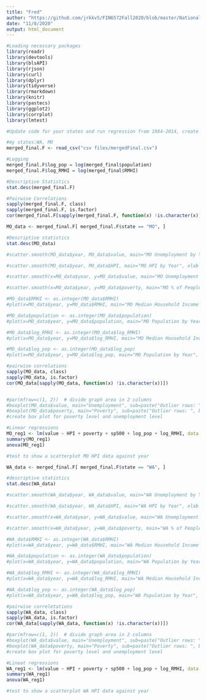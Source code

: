 ```yaml
---
title: "Fred"
author: "https://github.com/jrkkv5/FIN6572Fall2020/blob/master/National%20Debt/importNationalDebt.Rmd"
date: "11/8/2020"
output: html_document
---
```


```r
#Loading necessary packages
library(readr)
library(devtools)
library(blsAPI)
library(rjson)
library(curl)
library(dplyr)
library(tidyverse)
library(rmarkdown)
library(knitr)
library(pastecs)
library(ggplot2)
library(corrplot)
library(lmtest)

#Update code for your states and run regression from 1984-2014, create some basic plots, etc.
```

```r
#my states:WA, MO
merged_final.F <- read_csv("csv files/mergedFinal.csv")

#Logging
merged_final.F$log_pop = log(merged_final$population)
merged_final.F$log_RMHI = log(merged_final$RMHI)

#Descriptive Statistics
stat.desc(merged_final.F)

#Pairwise Correlations
sapply(merged_final.F, class)
sapply(merged_final.F, is.factor)
cor(merged_final.F[sapply(merged_final.F, function(x) !is.character(x))])

```

```r
MO_data <- merged_final.F[ merged_final.F$state == "MO", ]

#Descriptive statistics
stat.desc(MO_data)

#scatter.smooth(MO_data$year, MO_data$value, main="MO Unemployment by Year", xlab = "Year", ylab = "Unemployment", col = "blue", span = 2/3)

#scatter.smooth(MO_data$year, MO_data$HPI, main="MO HPI by Year", xlab = "Year", ylab = "HPI", col = "blue")

#scatter.smooth(x=MO_data$year, y=MO_data$value, main="MO Unemployment by Year", xlab = "Year", ylab = "Unemployment", col = "red")

#scatter.smooth(x=MO_data$year, y=MO_data$poverty, main="MO % of People Below Poverty Level", xlab = "Year", ylab = "Poverty", ylim = c(0,20))

#MO_data$RMHI <- as.integer(MO_data$RMHI)
#plot(x=MO_data$year, y=MO_data$RMHI, main="MO Median Household Income by Year", xlab = "Year", ylab = "RMHI" )

#MO_data$population <- as.integer(MO_data$population)
#plot(x=MO_data$year, y=MO_data$population, main="MO Population by Year", xlab = "Year", ylab = "Population" )

#MO_data$log_RMHI <- as.integer(MO_data$log_RMHI)
#plot(x=MO_data$year, y=MO_data$log_RMHI, main="MO Median Household Income by Year", xlab = "Year", ylab = "log_RMHI" )

#MO_data$log_pop <- as.integer(MO_data$log_pop)
#plot(x=MO_data$year, y=MO_data$log_pop, main="MO Population by Year", xlab = "Year", ylab = "log_Population" )

#pairwise correlations
sapply(MO_data, class)
sapply(MO_data, is.factor)
cor(MO_data[sapply(MO_data, function(x) !is.character(x))])


#par(mfrow=c(1, 2))  # divide graph area in 2 columns
#boxplot(MO_data$value, main="Unemployment", sub=paste("Outlier rows: ", boxplot.stats(MO_data$value)$out))  # box plot for 'Unemployment'
#boxplot(MO_data$poverty, main="Poverty", sub=paste("Outlier rows: ", boxplot.stats(MO_data$poverty)$out))  # box plot for 'Poverty'
#create box plot for poverty level and unemployment level

#Linear regressions
MO_reg1 <- lm(value ~ HPI + poverty + sp500 + log_pop + log_RMHI, data = MO_data)
summary(MO_reg1)
anova(MO_reg1)

#test to show a scatterplot MO HPI data against year
```


```r
WA_data <- merged_final.F[ merged_final.F$state == "WA", ]

#descriptive statistics
stat.desc(WA_data)

#scatter.smooth(WA_data$year, WA_data$value, main="WA Unemployment by Year", xlab = "Year", ylab = "Unemployment", col = "blue", span = 2/3)

#scatter.smooth(WA_data$year, WA_data$HPI, main="WA HPI by Year", xlab = "Year", ylab = "HPI", col = "blue")

#scatter.smooth(x=WA_data$year, y=WA_data$value, main="WA Unemployment by Year", xlab = "Year", ylab = "Unemployment", col = "red")

#scatter.smooth(x=WA_data$year, y=WA_data$poverty, main="WA % of People Below Poverty Level", xlab = "Year", ylab = "Poverty", ylim = c(0,20))

#WA_data$RMHI <- as.integer(WA_data$RMHI)
#plot(x=WA_data$year, y=WA_data$RMHI, main="WA Median Household Income by Year", xlab = "Year", ylab = "RMHI" )

#WA_data$population <- as.integer(WA_data$population)
#plot(x=WA_data$year, y=WA_data$population, main="WA Population by Year", xlab = "Year", ylab = "Population" )

#WA_data$log_RMHI <- as.integer(WA_data$log_RMHI)
#plot(x=WA_data$year, y=WA_data$log_RMHI, main="WA Median Household Income by Year", xlab = "Year", ylab = "log_RMHI" )

#WA_data$log_pop <- as.integer(WA_data$log_pop)
#plot(x=WA_data$year, y=WA_data$log_pop, main="WA Population by Year", xlab = "Year", ylab = "log_Population" )

#pairwise correletations
sapply(WA_data, class)
sapply(WA_data, is.factor)
cor(WA_data[sapply(WA_data, function(x) !is.character(x))])

#par(mfrow=c(1, 2))  # divide graph area in 2 columns
#boxplot(WA_data$value, main="Unemployment", sub=paste("Outlier rows: ", boxplot.stats(WA_data$value)$out))  # box plot for 'Unemployment'
#boxplot(WA_data$poverty, main="Poverty", sub=paste("Outlier rows: ", boxplot.stats(WA_data$poverty)$out))  # box plot for 'Poverty'
#create box plot for poverty level and unemployment level

#Lineat regressions
WA_reg1 <- lm(value ~ HPI + poverty + sp500 + log_pop + log_RMHI, data = WA_data)
summary(WA_reg1)
anova(WA_reg1)

#test to show a scatterplot WA HPI data against year
```

